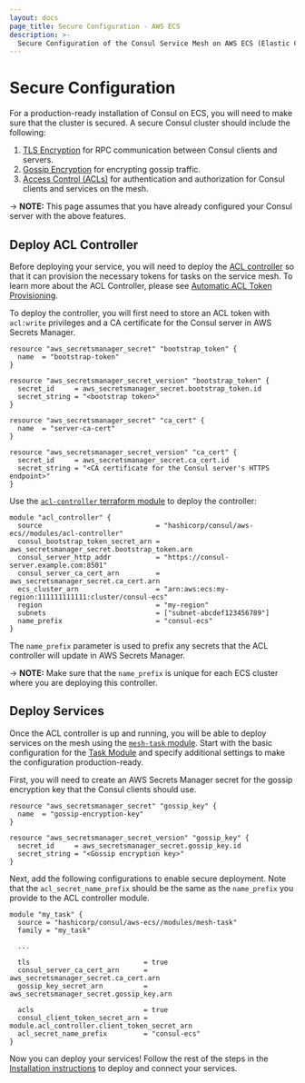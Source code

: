 ```yaml
---
layout: docs
page_title: Secure Configuration - AWS ECS
description: >-
  Secure Configuration of the Consul Service Mesh on AWS ECS (Elastic Container Service) with Terraform.
---
```


# Secure Configuration

For a production-ready installation of Consul on ECS, you will need to make sure that the cluster is secured.
A secure Consul cluster should include the following:

1. [TLS Encryption](/docs/security/encryption#rpc-encryption-with-tls) for RPC communication between Consul clients and servers.
1. [Gossip Encryption](/docs/security/encryption#gossip-encryption) for encrypting gossip traffic.
1. [Access Control (ACLs)](/docs/security/acl) for authentication and authorization for Consul clients and services on the mesh.

-> **NOTE:** This page assumes that you have already configured your Consul server with the above features.

## Deploy ACL Controller

Before deploying your service, you will need to deploy the [ACL controller](https://registry.terraform.io/modules/hashicorp/consul-ecs/aws/latest/submodules/acl-controller) so that it can provision the necessary tokens
for tasks on the service mesh. To learn more about the ACL Controller, please see [Automatic ACL Token Provisioning](/docs/ecs/architecture#automatic-acl-token-provisioning).

To deploy the controller, you will first need to store an ACL token with `acl:write` privileges
and a CA certificate for the Consul server in AWS Secrets Manager.

```hcl
resource "aws_secretsmanager_secret" "bootstrap_token" {
  name  = "bootstrap-token"
}

resource "aws_secretsmanager_secret_version" "bootstrap_token" {
  secret_id     = aws_secretsmanager_secret.bootstrap_token.id
  secret_string = "<bootstrap token>"
}

resource "aws_secretsmanager_secret" "ca_cert" {
  name  = "server-ca-cert"
}

resource "aws_secretsmanager_secret_version" "ca_cert" {
  secret_id     = aws_secretsmanager_secret.ca_cert.id
  secret_string = "<CA certificate for the Consul server's HTTPS endpoint>"
}
```

Use the [`acl-controller` terraform module](https://registry.terraform.io/modules/hashicorp/consul-ecs/aws/latest/submodules/acl-controller?tab=inputs) to deploy the controller:

```hcl
module "acl_controller" {
  source                            = "hashicorp/consul/aws-ecs//modules/acl-controller"
  consul_bootstrap_token_secret_arn = aws_secretsmanager_secret.bootstrap_token.arn
  consul_server_http_addr           = "https://consul-server.example.com:8501"
  consul_server_ca_cert_arn         = aws_secretsmanager_secret.ca_cert.arn
  ecs_cluster_arn                   = "arn:aws:ecs:my-region:111111111111:cluster/consul-ecs"
  region                            = "my-region"
  subnets                           = ["subnet-abcdef123456789"]
  name_prefix                       = "consul-ecs"
}
```

The `name_prefix` parameter is used to prefix any secrets that the ACL controller will
update in AWS Secrets Manager.

-> **NOTE:** Make sure that the `name_prefix` is unique for each ECS cluster where you are
deploying this controller.

## Deploy Services

Once the ACL controller is up and running, you will be able to deploy services on the mesh using the [`mesh-task` module](https://registry.terraform.io/modules/hashicorp/consul-ecs/aws/latest/submodules/mesh-task).
Start with the basic configuration for the [Task Module](/docs/ecs/terraform/install#task-module) and specify additional settings to make the configuration production-ready.

First, you will need to create an AWS Secrets Manager secret for the gossip encryption key that the Consul clients
should use.

```hcl
resource "aws_secretsmanager_secret" "gossip_key" {
  name  = "gossip-encryption-key"
}

resource "aws_secretsmanager_secret_version" "gossip_key" {
  secret_id     = aws_secretsmanager_secret.gossip_key.id
  secret_string = "<Gossip encryption key>"
}
```

Next, add the following configurations to enable secure deployment. Note that the `acl_secret_name_prefix`
should be the same as the `name_prefix` you provide to the ACL controller module.

```hcl
module "my_task" {
  source = "hashicorp/consul/aws-ecs//modules/mesh-task"
  family = "my_task"

  ...

  tls                            = true
  consul_server_ca_cert_arn      = aws_secretsmanager_secret.ca_cert.arn
  gossip_key_secret_arn          = aws_secretsmanager_secret.gossip_key.arn

  acls                           = true
  consul_client_token_secret_arn = module.acl_controller.client_token_secret_arn
  acl_secret_name_prefix         = "consul-ecs"
}
```

Now you can deploy your services! Follow the rest of the steps in the [Installation instructions](/docs/ecs/terraform/install#task-module)
to deploy and connect your services.

